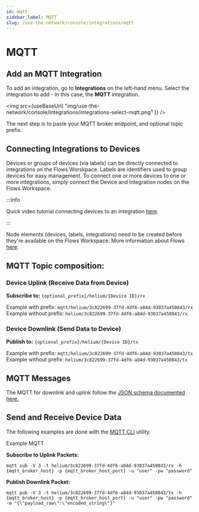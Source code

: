 ```yaml
---
id: mqtt
sidebar_label: MQTT
slug: /use-the-network/console/integrations/mqtt
---
```


# MQTT


## Add an MQTT Integration

To add an integration, go to **Integrations** on the left-hand menu. Select the
integration to add - in this case, the **MQTT** integration.

<img
  src={useBaseUrl(
    "img/use-the-network/console/integrations/integrations-select-mqtt.png"
  )}
/>

The next step is to paste your MQTT broker endpoint, and optional topic prefix.

## Connecting Integrations to Devices

Devices or groups of devices (via labels) can be directly connected to
integrations on the Flows Worskpace. Labels are identifiers used to group
devices for easy management. To connect one or more devices to one or more
integrations, simply connect the Device and Integration nodes on the Flows
Workspace.

:::info

Quick video tutorial connecting devices to an integration
[here](https://www.youtube.com/watch?v=lnERw1f7TGE).

:::

Node elements (devices, labels, integrations) need to be created before they're
available on the Flows Workspace. More information about Flows
[here](https://docs.helium.com/use-the-network/console/flows/).

## MQTT Topic composition:

### Device Uplink \(Receive Data from Device\)

**Subscribe to:** `{optional_prefix}/helium/{Device ID}/rx`

Example with prefix: `mqtt/helium/3c822699-37fd-4df6-a84d-93037a450843/rx`
Example without prefix: `helium/3c822699-37fd-4df6-a84d-93037a450843/rx`

### Device Downlink \(Send Data to Device\)

**Publish to:** `{optional_prefix}/helium/{Device ID}/tx`

Example with prefix: `mqtt/helium/3c822699-37fd-4df6-a84d-93037a450843/tx`
Example without prefix: `helium/3c822699-37fd-4df6-a84d-93037a450843/tx`

## MQTT Messages

The MQTT for downlink and uplink follow the
[JSON schema documented here.](/use-the-network/console/integrations/json-schema)

## Send and Receive Device Data

The following examples are done with the
[MQTT CLI](https://hivemq.github.io/mqtt-cli) utility.

Example MQTT

**Subscribe to Uplink Packets:**

```text
mqtt sub -V 3 -t helium/3c822699-37fd-4df6-a84d-93037a450843/rx -h {mqtt_broker_host} -p {mqtt_broker_host_port} -u "user" -pw "password"
```

**Publish Downlink Packet:**

```text
mqtt pub -V 3 -t helium/3c822699-37fd-4df6-a84d-93037a450843/tx -h {mqtt_broker_host} -p {mqtt_broker_host_port} -u "user" -pw "password" -m "{\"payload_raw\":\"encoded_string\"}"
```
